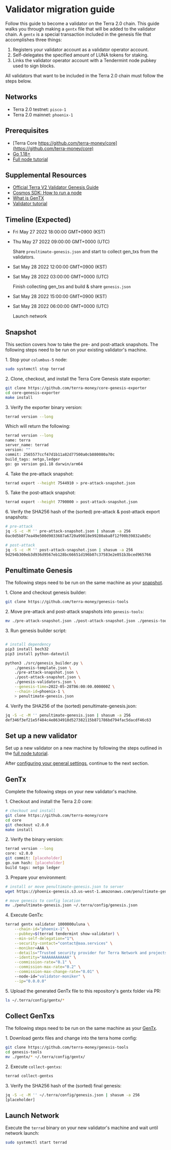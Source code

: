 # Validator migration guide

Follow this guide to become a validator on the Terra 2.0 chain. This guide walks you through making a `gentx` file that will be added to the validator chain. A `gentx` is a special transaction included in the genesis file that accomplishes three things:

1. Registers your validator account as a validator operator account.
2. Self-delegates the specified amount of LUNA tokens for staking.
3. Links the validator operator account with a Tendermint node pubkey used to sign blocks.

All validators that want to be included in the Terra 2.0 chain must follow the steps below.

## Networks

- Terra 2.0 testnet: `pisco-1`
- Terra 2.0 mainnet: `phoenix-1`

## Prerequisites

- [Terra Core https://github.com/terra-money/core](https://github.com/terra-money/core)
- [Go 1.18+](https://go.dev/dl/)
- [Full node tutorial](../full-node/run-a-full-terra-node/README.mdx)

## Supplemental Resources

- [Official Terra V2 Validator Genesis Guide](https://github.com/terra-money/genesis-tools/blob/main/LAUNCH.md)
- [Cosmos SDK: How to run a node](https://docs.cosmos.network/master/run-node/run-node.html)
- [What is GenTX](https://docs.cosmos.network/master/run-node/run-node.html#adding-genesis-accounts)
- [Validator tutorial](https://docs.terra.money/docs/full-node/manage-a-terra-validator/README.html)
    
## Timeline (Expected)

- Fri May 27 2022 18:00:00 GMT+0900 (KST)
- Thu May 27 2022 09:00:00 GMT+0000 (UTC)

    Share `preultimate-genesis.json` and start to collect gen_txs from the validators.

- Sat May 28 2022 12:00:00 GMT+0900 (KST)
- Sat May 28 2022 03:00:00 GMT+0000 (UTC)

    Finish collecting gen_txs and build & share `genesis.json`

- Sat May 28 2022 15:00:00 GMT+0900 (KST)
- Sat May 28 2022 06:00:00 GMT+0000 (UTC)

    Launch network



## Snapshot

This section covers how to take the pre- and post-attack snapshots. The following steps need to be run on your existing validator's machine. 

1\. Stop your `columbus-5` node:

```sh
sudo systemctl stop terrad
```

2\. Clone, checkout, and install the Terra Core Genesis state exporter:

```sh
git clone https://github.com/terra-money/core-genesis-exporter
cd core-genesis-exporter
make install
```

3\. Verify the exporter binary version:

```sh
terrad version --long
```

Which will return the following: 

```sh
terrad version --long
name: terra
server_name: terrad
version: ""
commit: 2565577ccf47d1b11a82d77500a0cb880080a70c
build_tags: netgo,ledger
go: go version go1.18 darwin/arm64
```

4\. Take the pre-attack snapshot:

```sh
terrad export --height 7544910 > pre-attack-snapshot.json
```

5\. Take the post-attack snapshot:

```sh
terrad export --height 7790000 > post-attack-snapshot.json
```

6\. Verify the SHA256 hash of the (sorted) pre-attack & post-attack export snapshots:

```sh
# pre-attack
jq -S -c -M '' pre-attack-snapshot.json | shasum -a 256
0ac0d5b8f7ea49e500d9033687a6720a99818e99280aba8f12f00b39832a0d5c

# post-attack
jq -S -c -M '' post-attack-snapshot.json | shasum -a 256
9d294b300eb3d936d9567eb128bc66651d196b07c37583e2e051b3bced965766
```

## Penultimate Genesis

The following steps need to be run on the same machine as your [snapshot](#snapshot).

1\. Clone and checkout genesis builder:

```sh
git clone https://github.com/terra-money/genesis-tools
```

2\. Move pre-attack and post-attack snapshots into `genesis-tools`:

```sh
mv ./pre-attack-snapshot.json ./post-attack-snapshot.json ./genesis-tools
```

3\. Run genesis builder script:

```sh

# install dependency
pip3 install bech32
pip3 install python-dateutil

python3 ./src/genesis_builder.py \
    ./genesis-template.json \
    ./pre-attack-snapshot.json \
    ./post-attack-snapshot.json \
    ./genesis-validators.json \
    --genesis-time=2022-05-28T06:00:00.000000Z \
    --chain-id=phoenix-1 \
    > penultimate-genesis.json
```

4\. Verify the SHA256 of the (sorted) penultimate-genesis.json:

```sh
jq -S -c -M '' penultimate-genesis.json | shasum -a 256
def346f3ef21e5f484c4e8634918d527382115b871786bd794fac5dacdf46c63
```

## Set up a new validator

Set up a new validator on a new machine by following the steps outlined in the [full node tutorial](https://docs.terra.money/docs/full-node/run-a-full-terra-node/README.html). 

After [configuring your general settings](https://docs.terra.money/docs/full-node/run-a-full-terra-node/configure-general-settings.html), continue to the next section. 

## GenTx

Complete the following steps on your new validator's machine. 

1\. Checkout and install the Terra 2.0 core:

```sh
# checkout and install
git clone https://github.com/terra-money/core
cd core
git checkout v2.0.0
make install
```

2\. Verify the binary version:

```sh
terrad version --long
core: v2.0.0
git commit: [placeholder]
go.sum hash: [placeholder]
build tags: netgo ledger
```

3\. Prepare your environment:

```sh
# install or move penultimate-genesis.json to server
wget https://phoenix-genesis.s3.us-west-1.amazonaws.com/penultimate-genesis.json

# move genesis to config location
mv ./penultimate-genesis.json ~/.terra/config/genesis.json
```

4\. Execute GenTx:

```sh
terrad gentx validator 1000000uluna \
    --chain-id="phoenix-1" \
    --pubkey=$(terrad tendermint show-validator) \
    --min-self-delegation="1"\
    --security-contact="contact@aaa.services" \
    --moniker=AAA \
    --details="Trusted security provider for Terra Network and projects building on Terra." \
    --identity="AAAAAAAAAAAA" \
    --commission-rate="0.1" \
    --commission-max-rate="0.2" \
    --commission-max-change-rate="0.01" \ 
    --node-id="validator-moniker" \
    --ip="0.0.0.0"
```

5\. Upload the generated GenTx file to this repository's gentx folder via PR:

```sh
ls ~/.terra/config/gentx/*
```

## Collect GenTxs

The following steps need to be run on the same machine as your [GenTx](#gentx).

1\. Download gentx files and change into the terra home config:

```sh
git clone https://github.com/terra-money/genesis-tools
cd genesis-tools
mv ./gentx/* ~/.terra/config/gentx/
```

2\. Execute `collect-gentxs`:

```sh
terrad collect-gentxs
```

3\. Verify the SHA256 hash of the (sorted) final genesis:

```sh
jq -S -c -M '' ~/.terra/config/genesis.json | shasum -a 256
[placeholder]
```

## Launch Network

Execute the `terrad` binary on your new validator's machine and wait until network launch:

```sh
sudo systemctl start terrad
```
